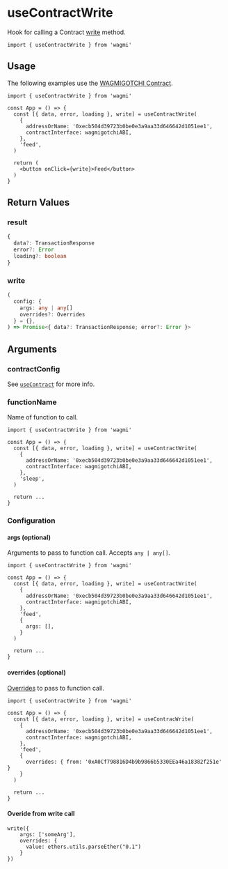 # useContractWrite

Hook for calling a Contract [write](https://docs.ethers.io/v5/api/contract/contract/#Contract--write) method.

```tsx
import { useContractWrite } from 'wagmi'
```

## Usage

The following examples use the [WAGMIGOTCHI Contract](https://etherscan.io/address/0xecb504d39723b0be0e3a9aa33d646642d1051ee1).

```tsx
import { useContractWrite } from 'wagmi'

const App = () => {
  const [{ data, error, loading }, write] = useContractWrite(
    {
      addressOrName: '0xecb504d39723b0be0e3a9aa33d646642d1051ee1',
      contractInterface: wagmigotchiABI,
    },
    'feed',
  )

  return (
    <button onClick={write}>Feed</button>
  )
}
```

## Return Values

### result

```ts
{
  data?: TransactionResponse
  error?: Error
  loading?: boolean
}
```

### write

```ts
(
  config: {
    args: any | any[]
    overrides?: Overrides
  } = {},
) => Promise<{ data?: TransactionResponse; error?: Error }>
```

## Arguments

### contractConfig

See [`useContract`](/docs/hooks/useContract) for more info.

### functionName

Name of function to call.

```tsx highlight='9'
import { useContractWrite } from 'wagmi'

const App = () => {
  const [{ data, error, loading }, write] = useContractWrite(
    {
      addressOrName: '0xecb504d39723b0be0e3a9aa33d646642d1051ee1',
      contractInterface: wagmigotchiABI,
    },
    'sleep',
  )

  return ...
}
```

### Configuration

#### args (optional)

Arguments to pass to function call. Accepts `any | any[]`.

```tsx highlight='11'
import { useContractWrite } from 'wagmi'

const App = () => {
  const [{ data, error, loading }, write] = useContractWrite(
    {
      addressOrName: '0xecb504d39723b0be0e3a9aa33d646642d1051ee1',
      contractInterface: wagmigotchiABI,
    },
    'feed',
    {
      args: [],
    }
  )

  return ...
}
```

#### overrides (optional)

[Overrides](https://docs.ethers.io/v5/api/contract/contract/#Contract-functionsCall) to pass to function call.

```tsx highlight='11'
import { useContractWrite } from 'wagmi'

const App = () => {
  const [{ data, error, loading }, write] = useContracWrite(
    {
      addressOrName: '0xecb504d39723b0be0e3a9aa33d646642d1051ee1',
      contractInterface: wagmigotchiABI,
    },
    'feed',
    {
      overrides: { from: '0xA0Cf798816D4b9b9866b5330EEa46a18382f251e' }
    }
  )

  return ...
}
```
#### Overide from write call
```tsx highlight='11'
write({
    args: ['someArg'],
    overrides: {
      value: ethers.utils.parseEther("0.1")
    }
})
```
